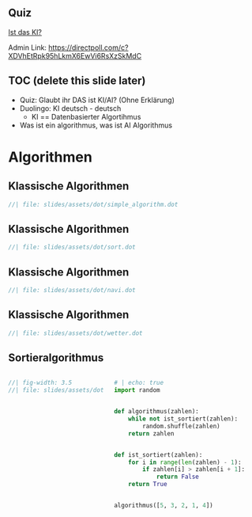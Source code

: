 ## Quiz

[Ist das KI?](https://directpoll.com/r?XDbzPBd3ixYqg8tMPoeAV7wc3BzeALtPCeIVuaub)

::: notes
Admin Link: <https://directpoll.com/c?XDVhEtRpk95hLkmX6EwVi6RsXzSkMdC>
:::

## TOC (delete this slide later)

- Quiz: Glaubt ihr DAS ist KI/AI? (Ohne Erklärung)
- Duolingo: KI deutsch - deutsch
  - KI == Datenbasierter Algortihmus
- Was ist ein algorithmus, was ist AI Algorithmus

# Algorithmen

## Klassische Algorithmen

```dot
//| file: slides/assets/dot/simple_algorithm.dot
```

## Klassische Algorithmen

```dot
//| file: slides/assets/dot/sort.dot
```

## Klassische Algorithmen

```dot
//| file: slides/assets/dot/navi.dot
```

## Klassische Algorithmen

```dot
//| file: slides/assets/dot/wetter.dot
```

## Sortieralgorithmus

::: columns
::: {.column width="40%"}

```dot
//| fig-width: 3.5
//| file: slides/assets/dot/sort_tb.dot
```

:::

::: {.column width="60%"}

```python
# | echo: true
import random


def algorithmus(zahlen):
    while not ist_sortiert(zahlen):
        random.shuffle(zahlen)
    return zahlen


def ist_sortiert(zahlen):
    for i in range(len(zahlen) - 1):
        if zahlen[i] > zahlen[i + 1]:
            return False
    return True


algorithmus([5, 3, 2, 1, 4])
```

:::
:::
